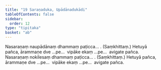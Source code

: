 ```yaml
---
title: "19 Saraṇaduka, Upādānadukādi"
tableOfContents: false
sidebar:
  order: 12
type: "tipitaka"
basket: "ab"
---
```



<DynamicBreadcrumb />

<Division number="52">

<Paragraph number="185">
Nasaraṇaṃ naupādānaṃ dhammaṃ paṭicca… . (Saṃkhittaṃ.)
</Paragraph>

<Paragraph number="186">
Hetuyā pañca, ārammaṇe dve …pe…  vipāke ekaṃ …pe…  avigate pañca.
</Paragraph>

</Division>
<Division number="53">

<Paragraph number="187">
Nasaraṇaṃ nokilesaṃ dhammaṃ paṭicca… . (Saṃkhittaṃ.)
</Paragraph>

<Paragraph number="188">
Hetuyā pañca, ārammaṇe dve …pe…  vipāke ekaṃ …pe…  avigate pañca.
</Paragraph>
</Division>